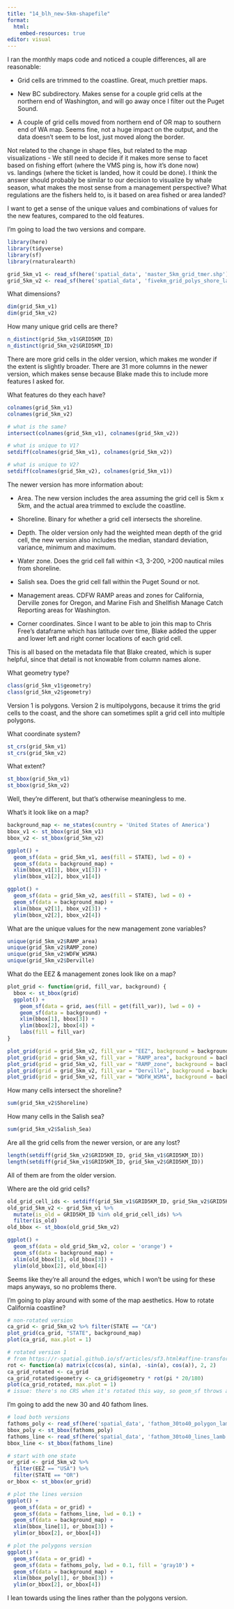 ```yaml
---
title: "14_blh_new-5km-shapefile"
format: 
  html:
    embed-resources: true
editor: visual
---
```


I ran the monthly maps code and noticed a couple differences, all are reasonable:

-   Grid cells are trimmed to the coastline. Great, much prettier maps.

-   New BC subdirectory. Makes sense for a couple grid cells at the northern end of Washington, and will go away once I filter out the Puget Sound.

-   A couple of grid cells moved from northern end of OR map to southern end of WA map. Seems fine, not a huge impact on the output, and the data doesn't seem to be lost, just moved along the border.

Not related to the change in shape files, but related to the map visualizations - We still need to decide if it makes more sense to facet based on fishing effort (where the VMS ping is, how it's done now) vs. landings (where the ticket is landed, how it could be done). I think the answer should probably be similar to our decision to visualize by whale season, what makes the most sense from a management perspective? What regulations are the fishers held to, is it based on area fished or area landed?

I want to get a sense of the unique values and combinations of values for the new features, compared to the old features.

I'm going to load the two versions and compare.

```r
library(here)
library(tidyverse)
library(sf)
library(rnaturalearth)
```

```r
grid_5km_v1 <- read_sf(here('spatial_data', 'master_5km_grid_tmer.shp'))
grid_5km_v2 <- read_sf(here('spatial_data', 'fivekm_grid_polys_shore_lamb.shp'))
```

What dimensions?

```r
dim(grid_5km_v1)
dim(grid_5km_v2)
```

How many unique grid cells are there?

```r
n_distinct(grid_5km_v1$GRID5KM_ID)
n_distinct(grid_5km_v2$GRID5KM_ID)
```

There are more grid cells in the older version, which makes me wonder if the extent is slightly broader. There are 31 more columns in the newer version, which makes sense because Blake made this to include more features I asked for.

What features do they each have?

```r
colnames(grid_5km_v1)
colnames(grid_5km_v2)
```

```r
# what is the same?
intersect(colnames(grid_5km_v1), colnames(grid_5km_v2))

# what is unique to V1?
setdiff(colnames(grid_5km_v1), colnames(grid_5km_v2))

# what is unique to V2?
setdiff(colnames(grid_5km_v2), colnames(grid_5km_v1))
```

The newer version has more information about:

-   Area. The new version includes the area assuming the grid cell is 5km x 5km, and the actual area trimmed to exclude the coastline.

-   Shoreline. Binary for whether a grid cell intersects the shoreline.

-   Depth. The older version only had the weighted mean depth of the grid cell, the new version also includes the median, standard deviation, variance, minimum and maximum.

-   Water zone. Does the grid cell fall within \<3, 3-200, \>200 nautical miles from shoreline.

-   Salish sea. Does the grid cell fall within the Puget Sound or not.

-   Management areas. CDFW RAMP areas and zones for California, Derville zones for Oregon, and Marine Fish and Shellfish Manage Catch Reporting areas for Washington.

-   Corner coordinates. Since I want to be able to join this map to Chris Free's dataframe which has latitude over time, Blake added the upper and lower left and right corner locations of each grid cell.

This is all based on the metadata file that Blake created, which is super helpful, since that detail is not knowable from column names alone.

What geometry type?

```r
class(grid_5km_v1$geometry)
class(grid_5km_v2$geometry)
```

Version 1 is polygons. Version 2 is multipolygons, because it trims the grid cells to the coast, and the shore can sometimes split a grid cell into multiple polygons.

What coordinate system?

```r
st_crs(grid_5km_v1)
st_crs(grid_5km_v2)
```

What extent?

```r
st_bbox(grid_5km_v1)
st_bbox(grid_5km_v2)
```

Well, they're different, but that's otherwise meaningless to me.

What's it look like on a map?

```r
background_map <- ne_states(country = 'United States of America')
bbox_v1 <- st_bbox(grid_5km_v1)
bbox_v2 <- st_bbox(grid_5km_v2)

ggplot() +
  geom_sf(data = grid_5km_v1, aes(fill = STATE), lwd = 0) + 
  geom_sf(data = background_map) +
  xlim(bbox_v1[1], bbox_v1[3]) +
  ylim(bbox_v1[2], bbox_v1[4])

ggplot() +
  geom_sf(data = grid_5km_v2, aes(fill = STATE), lwd = 0) + 
  geom_sf(data = background_map) +
  xlim(bbox_v2[1], bbox_v2[3]) +
  ylim(bbox_v2[2], bbox_v2[4])
```

What are the unique values for the new management zone variables?

```r
unique(grid_5km_v2$RAMP_area)
unique(grid_5km_v2$RAMP_zone)
unique(grid_5km_v2$WDFW_WSMA)
unique(grid_5km_v2$Derville)
```

What do the EEZ & management zones look like on a map?

```r
plot_grid <- function(grid, fill_var, background) {
  bbox <- st_bbox(grid)
  ggplot() +
    geom_sf(data = grid, aes(fill = get(fill_var)), lwd = 0) + 
    geom_sf(data = background) +
    xlim(bbox[1], bbox[3]) +
    ylim(bbox[2], bbox[4]) +
    labs(fill = fill_var)
}

plot_grid(grid = grid_5km_v2, fill_var = "EEZ", background = background_map)
plot_grid(grid = grid_5km_v2, fill_var = "RAMP_area", background = background_map)
plot_grid(grid = grid_5km_v2, fill_var = "RAMP_zone", background = background_map)
plot_grid(grid = grid_5km_v2, fill_var = "Derville", background = background_map)
plot_grid(grid = grid_5km_v2, fill_var = "WDFW_WSMA", background = background_map)
```

How many cells intersect the shoreline?

```r
sum(grid_5km_v2$Shoreline)
```

How many cells in the Salish sea?

```r
sum(grid_5km_v2$Salish_Sea)
```

Are all the grid cells from the newer version, or are any lost?

```r
length(setdiff(grid_5km_v2$GRID5KM_ID, grid_5km_v1$GRID5KM_ID))
length(setdiff(grid_5km_v1$GRID5KM_ID, grid_5km_v2$GRID5KM_ID))
```

All of them are from the older version.

Where are the old grid cells?

```r
old_grid_cell_ids <- setdiff(grid_5km_v1$GRID5KM_ID, grid_5km_v2$GRID5KM_ID)
old_grid_5km_v2 <- grid_5km_v1 %>% 
  mutate(is_old = GRID5KM_ID %in% old_grid_cell_ids) %>%
  filter(is_old)
old_bbox <- st_bbox(old_grid_5km_v2)

ggplot() +
  geom_sf(data = old_grid_5km_v2, color = 'orange') + 
  geom_sf(data = background_map) +
  xlim(old_bbox[1], old_bbox[3]) +
  ylim(old_bbox[2], old_bbox[4])
```

Seems like they're all around the edges, which I won't be using for these maps anyways, so no problems there.

I'm going to play around with some of the map aesthetics. How to rotate California coastline?

```r
# non-rotated version
ca_grid <- grid_5km_v2 %>% filter(STATE == "CA")
plot_grid(ca_grid, "STATE", background_map)
plot(ca_grid, max.plot = 1)

# rotated version 1
# from https://r-spatial.github.io/sf/articles/sf3.html#affine-transformations
rot <- function(a) matrix(c(cos(a), sin(a), -sin(a), cos(a)), 2, 2)
ca_grid_rotated <- ca_grid
ca_grid_rotated$geometry <- ca_grid$geometry * rot(pi * 20/180)
plot(ca_grid_rotated, max.plot = 1)
# issue: there's no CRS when it's rotated this way, so geom_sf throws an error
```

I'm going to add the new 30 and 40 fathom lines.

```r
# load both versions
fathoms_poly <- read_sf(here('spatial_data', 'fathom_30to40_polygon_lamb.shp'))
bbox_poly <- st_bbox(fathoms_poly)
fathoms_line <- read_sf(here('spatial_data', 'fathom_30to40_lines_lamb.shp'))
bbox_line <- st_bbox(fathoms_line)

# start with one state
or_grid <- grid_5km_v2 %>%
  filter(EEZ == "USA") %>%
  filter(STATE == "OR")
or_bbox <- st_bbox(or_grid)

# plot the lines version
ggplot() +
  geom_sf(data = or_grid) +
  geom_sf(data = fathoms_line, lwd = 0.1) +
  geom_sf(data = background_map) +
  xlim(bbox_line[1], or_bbox[3]) +
  ylim(or_bbox[2], or_bbox[4])

# plot the polygons version
ggplot() +
  geom_sf(data = or_grid) +
  geom_sf(data = fathoms_poly, lwd = 0.1, fill = 'gray10') +
  geom_sf(data = background_map) +
  xlim(bbox_poly[1], or_bbox[3]) +
  ylim(or_bbox[2], or_bbox[4])
```

I lean towards using the lines rather than the polygons version.
